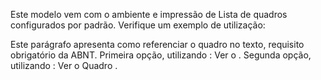 \part{Preparação da pesquisa}

\include{03-tex-files/abntex2-modelo-include-comandos}

\chapter{Conteúdos específicos do modelo de trabalho acadêmico}\label{cap_trabalho_academico}

\section{Quadros}

Este modelo vem com o ambiente \texttt{quadro} e impressão de Lista de quadros 
configurados por padrão. Verifique um exemplo de utilização:

\begin{quadro}[htb]
\caption{\label{quadro_exemplo}Exemplo de quadro}
\begin{tabular}{|c|c|c|c|}
	\hline
	\textbf{Pessoa} & \textbf{Idade} & \textbf{Peso} & \textbf{Altura} \\ \hline
	Marcos & 26    & 68   & 178    \\ \hline
	Ivone  & 22    & 57   & 162    \\ \hline
	...    & ...   & ...  & ...    \\ \hline
	Sueli  & 40    & 65   & 153    \\ \hline
\end{tabular}
\fonte{Autor.}
\end{quadro}

Este parágrafo apresenta como referenciar o quadro no texto, requisito
obrigatório da ABNT. 
Primeira opção, utilizando \texttt{autoref}: Ver o \autoref{quadro_exemplo}. 
Segunda opção, utilizando  \texttt{ref}: Ver o Quadro \ref{quadro_exemplo}.